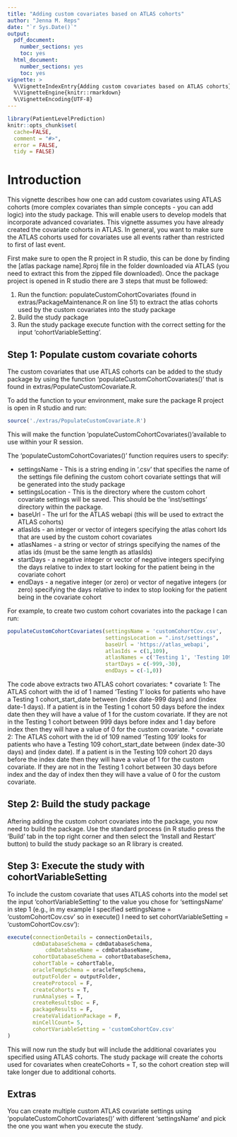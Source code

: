 ```yaml
---
title: "Adding custom covariates based on ATLAS cohorts"
author: "Jenna M. Reps"
date: "`r Sys.Date()`"
output:
  pdf_document:
    number_sections: yes
    toc: yes
  html_document:
    number_sections: yes
    toc: yes
vignette: >
  %\VignetteIndexEntry{Adding custom covariates based on ATLAS cohorts}
  %\VignetteEngine{knitr::rmarkdown}
  %\VignetteEncoding{UTF-8}
---
```


```r
library(PatientLevelPrediction)
knitr::opts_chunk$set(
  cache=FALSE,
  comment = "#>",
  error = FALSE,
  tidy = FALSE)
```
# Introduction

This vignette describes how one can add custom covariates using ATLAS cohorts (more complex covariates than simple concepts - you can add logic) into the study package.  This will enable users to develop models that incorporate advanced covariates. This vignette assumes you have already created the covariate cohorts in ATLAS.  In general, you want to make sure the ATLAS cohorts used for covariates use all events rather than restricted to first of last event.

First make sure to open the R project in R studio, this can be done by finding the [atlas package name].Rproj file in the folder downloaded via ATLAS (you need to extract this from the zipped file downloaded).  Once the package project is opened in R studio there are 3 steps that must be followed:

1. Run the function: populateCustomCohortCovariates (found in extras/PackageMaintenance.R on line 51) to extract the atlas cohorts used by the custom covariates into the study package
2. Build the study package
3. Run the study package execute function with the correct setting for the input 'cohortVariableSetting'.

## Step 1: Populate custom covariate cohorts
The custom covariates that use ATLAS cohorts can be added to the study package by using the function 'populateCustomCohortCovariates()' that is found in extras/PopulateCustomCovariate.R.

To add the function to your environment, make sure the package R project is open in R studio and run:
```r
source('./extras/PopulateCustomCovariate.R')
```

This will make the function 'populateCustomCohortCovariates()'available to use within your R session.  

The 'populateCustomCohortCovariates()' function requires users to specify:

  * settingsName - This is a string ending in '.csv' that specifies the name of the settings file defining the custom cohort covariate settings that will be generated into the study package
  * settingsLocation - This is the directory where the custom cohort covariate settings will be saved.  This should be the 'inst/settings' directory within the package.
  * baseUrl - The url for the ATLAS webapi (this will be used to extract the ATLAS cohorts)
  * atlasIds - an integer or vector of integers specifying the atlas cohort Ids that are used by the custom cohort covariates
  * atlasNames - a string or vector of strings specifying the names of the atlas ids (must be the same length as atlasIds)
  * startDays - a negative integer or vector of negative integers specifying the days relative to index to start looking for the patient  being in the covariate cohort 
  * endDays - a negative integer (or zero) or vector of negative integers (or zero) specifying the days relative to index to stop looking for the patient being in the covariate cohort 

For example, to create two custom cohort covariates into the package I can run:
```r
populateCustomCohortCovariates(settingsName = 'customCohortCov.csv',
                               settingsLocation = ".inst/settings",
                               baseUrl = 'https://atlas_webapi',
                               atlasIds = c(1,109),
                               atlasNames = c('Testing 1', 'Testing 109'),
                               startDays = c(-999,-30),
                               endDays = c(-1,0))
```

The code above extracts two ATLAS cohort covariates:
  * covariate 1: The ATLAS cohort with the id of 1 named 'Testing 1'  looks for patients who have a Testing 1 cohort_start_date between (index date-999 days) and (index date-1 days).  If a patient is in the Testing 1 cohort 50 days before the index date then they will have a value of 1 for the custom covariate.  If they are not in the Testing 1 cohort between 999 days before index and 1 day before index then they will have a value of 0 for the custom covariate.
  * covariate 2: The ATLAS cohort with the id of 109 named 'Testing 109' looks for patients who have a Testing 109 cohort_start_date between (index date-30 days) and (index date).  If a patient is in the Testing 109 cohort 20 days before the index date then they will have a value of 1 for the custom covariate.  If they are not in the Testing 1 cohort between 30 days before index and the day of index then they will have a value of 0 for the custom covariate.

## Step 2: Build the study package
Aftering adding the custom cohort covariates into the package, you now need to build the package. Use the standard process (in R studio press the 'Build' tab in the top right corner and then select the 'Install and Restart' button) to build the study package so an R library is created.

## Step 3: Execute the study with cohortVariableSetting
To include the custom covariate that uses ATLAS cohorts into the model set the input 'cohortVariableSetting' to the value you chose for 'settingsName' in step 1 (e.g., in my example I specified settingsName = 'customCohortCov.csv' so in execute() I need to set cohortVariableSetting = 'customCohortCov.csv'):

```r
execute(connectionDetails = connectionDetails,
        cdmDatabaseSchema = cdmDatabaseSchema,
		    cdmDatabaseName = cdmDatabaseName,
        cohortDatabaseSchema = cohortDatabaseSchema,
        cohortTable = cohortTable,
        oracleTempSchema = oracleTempSchema,
        outputFolder = outputFolder,
        createProtocol = F,
        createCohorts = T,
        runAnalyses = T,
        createResultsDoc = F,
        packageResults = F,
        createValidationPackage = F,
        minCellCount= 5,
        cohortVariableSetting = 'customCohortCov.csv'
)
```

This will now run the study but will include the additional covariates you specified using ATLAS cohorts.  The study package will create the cohorts used for covariates when createCohorts = T, so the cohort creation step will take longer due to additional cohorts.

## Extras
You can create multiple custom ATLAS covariate settings using 'populateCustomCohortCovariates()' with different 'settingsName' and pick the one you want when you execute the study.
